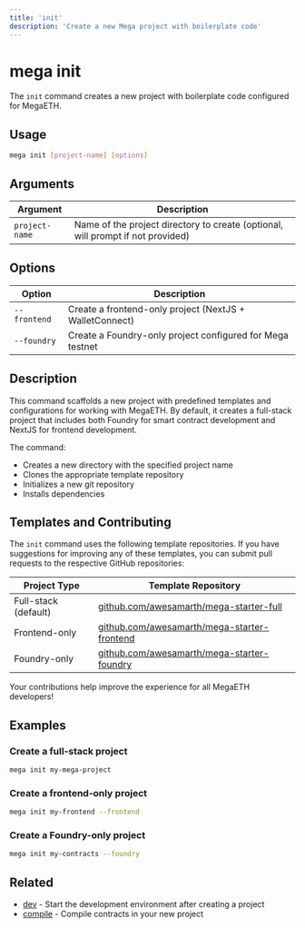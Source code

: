 ```yaml
---
title: 'init'
description: 'Create a new Mega project with boilerplate code'
---
```


# mega init

The `init` command creates a new project with boilerplate code configured for MegaETH.

## Usage

```bash
mega init [project-name] [options]
```

## Arguments

| Argument | Description |
| -------- | ----------- |
| `project-name` | Name of the project directory to create (optional, will prompt if not provided) |

## Options

| Option | Description |
| ------ | ----------- |
| `--frontend` | Create a frontend-only project (NextJS + WalletConnect) |
| `--foundry` | Create a Foundry-only project configured for Mega testnet |

## Description

This command scaffolds a new project with predefined templates and configurations for working with MegaETH. By default, it creates a full-stack project that includes both Foundry for smart contract development and NextJS for frontend development.

The command:
- Creates a new directory with the specified project name
- Clones the appropriate template repository
- Initializes a new git repository
- Installs dependencies

## Templates and Contributing

The `init` command uses the following template repositories. If you have suggestions for improving any of these templates, you can submit pull requests to the respective GitHub repositories:

| Project Type | Template Repository |
| ------------ | ------------------ |
| Full-stack (default) | [github.com/awesamarth/mega-starter-full](https://github.com/awesamarth/mega-starter-full) |
| Frontend-only | [github.com/awesamarth/mega-starter-frontend](https://github.com/awesamarth/mega-starter-frontend) |
| Foundry-only | [github.com/awesamarth/mega-starter-foundry](https://github.com/awesamarth/mega-starter-foundry) |

Your contributions help improve the experience for all MegaETH developers!

## Examples

### Create a full-stack project

```bash
mega init my-mega-project
```

### Create a frontend-only project

```bash
mega init my-frontend --frontend
```

### Create a Foundry-only project

```bash
mega init my-contracts --foundry
```

## Related

- [dev](/commands/dev) - Start the development environment after creating a project
- [compile](/commands/compile) - Compile contracts in your new project